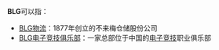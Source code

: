 '''BLG'''可以指：

*[[BLG物流|BLG物流]]：1877年创立的不来梅仓储股份公司
*[[BLG电子竞技俱乐部|BLG电子竞技俱乐部]]：一家总部位于中国的[[电子竞技|电子竞技]]职业俱乐部

{{disambig|cat=三字拉丁字母縮寫消歧義}}